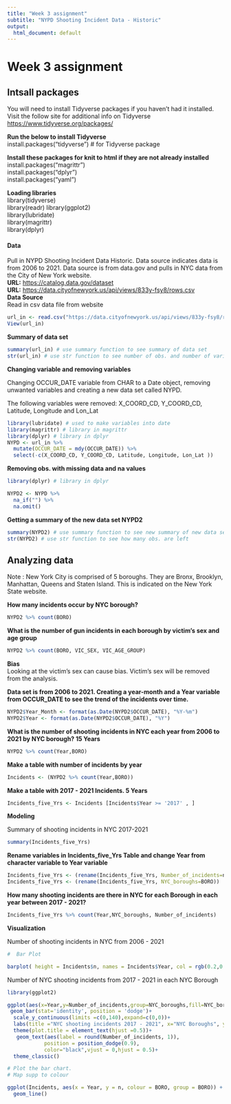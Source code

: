 ---
title: "Week 3 assignment"
subtitle: "NYPD Shooting Incident Data - Historic"
output:
  html_document: default
---
# **Week 3 assignment**

## **Intsall packages**
You will need to install Tidyverse packages if you haven't had it installed.  
Visit the follow site for additional info on Tidyverse <https://www.tidyverse.org/packages/>

**Run the below to install Tidyverse**   
install.packages("tidyverse") # for Tidyverse package

**Install these packages for knit to html if they are not already installed**  
install.packages("magrittr")  
install.packages("dplyr")  
install.packages("yaml") 

**Loading libraries**  
library(tidyverse)  
library(readr)
library(ggplot2)  
library(lubridate)  
library(magrittr)  
library(dplyr)   

#### **Data**  
Pull in NYPD Shooting Incident Data Historic. Data source indicates data is from 2006 to 2021. Data source is from data.gov and pulls in NYC data from the City of New York website.  
**URL:** <https://catalog.data.gov/dataset>    
**URL:** <https://data.cityofnewyork.us/api/views/833y-fsy8/rows.csv>     
**Data Source**  
Read in csv data file from website  

```{r}
url_in <- read.csv("https://data.cityofnewyork.us/api/views/833y-fsy8/rows.csv", header = TRUE)
View(url_in)
```

**Summary of data set**  

```{r}
summary(url_in) # use summary function to see summary of data set
str(url_in) # use str function to see number of obs. and number of variable


```
**Changing variable and removing variables**  
 
Changing OCCUR_DATE variable from CHAR to a Date object, removing unwanted variables and creating a new data set called NYPD.  

The following variables were removed: X_COORD_CD, Y_COORD_CD, Latitude, Longitude and Lon_Lat 

```{r}
library(lubridate) # used to make variables into date 
library(magrittr) # library in magrittr
library(dplyr) # library in dplyr 
NYPD <- url_in %>% 
  mutate(OCCUR_DATE = mdy(OCCUR_DATE)) %>% 
  select(-c(X_COORD_CD, Y_COORD_CD, Latitude, Longitude, Lon_Lat ))
```
**Removing obs. with missing data and na values**  
 

```{r}
library(dplyr) # library in dplyr

NYPD2 <- NYPD %>% 
  na_if("") %>% 
  na.omit()


```


**Getting a summary of the new data set NYPD2**  
 
```{r}
summary(NYPD2) # use summary function to see new summary of new data set after removing blanks, na and unwanted variables 
str(NYPD2) # use str function to see how many obs. are left  

```
## Analyzing data ##  

Note : New York City is comprised of 5 boroughs. They are  Bronx, Brooklyn, Manhattan, Queens and Staten Island. This is indicated on the New York State website.  
 
**How many incidents occur by NYC borough?**
```{r}
NYPD2 %>% count(BORO)  
```
**What is the number of gun incidents in each borough by victim's sex and age group**  
  
```{r}
NYPD2 %>% count(BORO, VIC_SEX, VIC_AGE_GROUP)  
```
**Bias**  
Looking at the victim's sex can cause bias. Victim's sex will be removed from the analysis.


**Data set is from 2006 to 2021. Creating a year-month and a Year variable from OCCUR_DATE to see the trend of the incidents over time.**   

```{r}
NYPD2$Year_Month <- format(as.Date(NYPD2$OCCUR_DATE), "%Y-%m")
NYPD2$Year <- format(as.Date(NYPD2$OCCUR_DATE), "%Y")

```

**What is the number of shooting incidents in NYC each year from 2006 to 2021 by NYC borough? 15 Years**  

```{r}
NYPD2 %>% count(Year,BORO)

```


**Make a table with number of incidents by year** 

```{r}
Incidents <- (NYPD2 %>% count(Year,BORO))
```

**Make a table with 2017 - 2021 Incidents. 5 Years** 

```{r}
Incidents_five_Yrs <- Incidents [Incidents$Year >= '2017' , ]
```
**Modeling**  

Summary of shooting incidents in NYC 2017-2021  

```{r}
summary(Incidents_five_Yrs)
```

**Rename variables in Incidents_five_Yrs Table and change Year from character variable to Year variable**

```{r}
Incidents_five_Yrs <- (rename(Incidents_five_Yrs, Number_of_incidents=n))
Incidents_five_Yrs <- (rename(Incidents_five_Yrs, NYC_boroughs=BORO))

```


**How many shooting incidents are there in NYC for each Borough in each year between 2017 - 2021?**  
```{r}
Incidents_five_Yrs %>% count(Year,NYC_boroughs, Number_of_incidents)  
```

  


**Visualization**

Number of shooting incidents in NYC from 2006 - 2021  

```{r}
#  Bar Plot  

barplot( height = Incidents$n, names = Incidents$Year, col = rgb(0.2,0.4,0.6,0.6) )


```

Number of NYC shooting incidents from 2017 - 2021 in each NYC Borough  

```{r}
library(ggplot2)

ggplot(aes(x=Year,y=Number_of_incidents,group=NYC_boroughs,fill=NYC_boroughs),data=Incidents_five_Yrs)+  
 geom_bar(stat='identity', position = 'dodge')+ 
  scale_y_continuous(limits =c(0,140),expand=c(0,0))+ 
  labs(title ="NYC shooting incidents 2017 - 2021", x="NYC Boroughs", y= "Number of incidents")+  
  theme(plot.title = element_text(hjust =0.5))+  
   geom_text(aes(label = round(Number_of_incidents, 1)), 
            position = position_dodge(0.9),
            color="black",vjust = 0,hjust = 0.5)+  
  theme_classic()  

```
```{r}
# Plot the bar chart.
# Map supp to colour

ggplot(Incidents, aes(x = Year, y = n, colour = BORO, group = BORO)) +
  geom_line()
```




